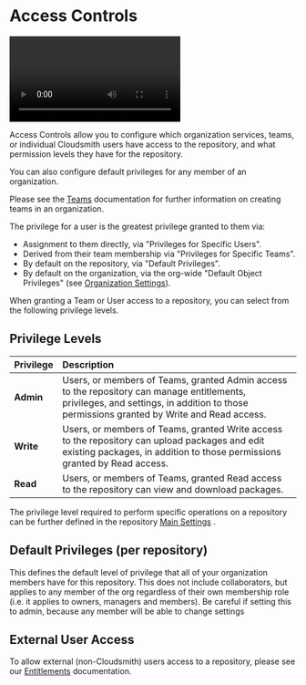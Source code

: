
# Access Controls

<Video wistiaId="h2etz7w2eh"></Video>

Access Controls allow you to configure which organization services, teams, or individual Cloudsmith users have access to the repository, and what permission levels they have for the repository. 

You can also configure default privileges for any member of an organization. 

Please see the [Teams](/teams-and-accounts/teams) documentation for further information on creating teams in an organization. 

<BlockImage src={img_repo_access_controls} alt="Access Controls"></BlockImage>

The privilege for a user is the greatest privilege granted to them via:

- Assignment to them directly, via "Privileges for Specific Users".
- Derived from their team membership via "Privileges for Specific Teams".
- By default on the repository, via "Default Privileges".
- By default on the organization, via the org-wide "Default Object Privileges" (see [Organization Settings](/getting-started/workspaces#object-privileges)).

When granting a Team or User access to a repository, you can select from the following privilege levels. 

## Privilege Levels

| Privilege | Description                                                                                                                                                                              |
| :-------- | :--------------------------------------------------------------------------------------------------------------------------------------------------------------------------------------- |
| **Admin** | Users, or members of Teams, granted Admin access to the repository can manage entitlements, privileges, and settings, in addition to those permissions granted by Write and Read access. |
| **Write** | Users, or members of Teams, granted Write access to the repository can upload packages and edit existing packages, in addition to those permissions granted by Read access.              |
| **Read**  | Users, or members of Teams, granted Read access to the repository can view and download packages.                                                                                        |

The privilege level required to perform specific operations on a repository can be further defined in the repository [Main Settings](/repositories/repository-settings) .

## Default Privileges (per repository)

This defines the default level of privilege that all of your organization members have for this repository. This does not include collaborators, but applies to any member of the org regardless of their own membership role (i.e. it applies to owners, managers and members). Be careful if setting this to admin, because any member will be able to change settings

## External User Access

To allow external (non-Cloudsmith) users access to a repository, please see our [Entitlements](/distributing-your-software/entitlement-tokens) documentation.
